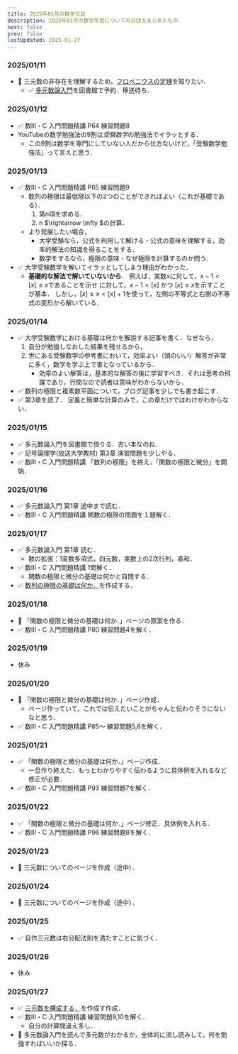 ```yaml
---
title: 2025年01月の数学日誌
description: 2025年01月の数学学習についての日誌をまとめたもの．
next: false
prev: false
lastUpdated: 2025-01-27
---
```


### 2025/01/11
- :black_square_button: 三元数の非存在を理解するため，[フロベニウスの定理](https://ja.wikipedia.org/wiki/%E3%83%95%E3%83%AD%E3%83%99%E3%83%8B%E3%82%A6%E3%82%B9%E3%81%AE%E5%AE%9A%E7%90%86_(%E4%BB%A3%E6%95%B0%E5%AD%A6))を知りたい．
  - :white_check_mark: [多元数論入門](https://www.morikita.co.jp/books/mid/000019)を図書館で予約．移送待ち．

### 2025/01/12
- :white_check_mark: 数Ⅲ・C 入門問題精講 P64 練習問題8
- YouTubeの数学勉強法の9割は*受験数学*の勉強法でイラッとする．
  - この9割は数学を専門にしていない人だから仕方ないけど，「受験数学勉強法」って言えと思う．

### 2025/01/13
- :white_check_mark: 数Ⅲ・C 入門問題精講 P65 練習問題9
  - 数列の極限は最低限以下の2つのことができればよい（これが基礎である）．
    1. 第$n$項を求める．
    2. n $\rightarrow \infty $の計算．
  - より発展したい場合，
    - 大学受験なら，公式を利用して解ける・公式の意味を理解する，効率的解法の知識を得ることをする． 
    - 数学をするなら，極限の意味・なぜ極限を計算するのか問う．
- :white_check_mark: 大学受験数学を解いてイラッとしてしまう理由がわかった．
  - **基礎的な解法で解いていないから**．
    例えば，実数$x$に対して，$x-1 < [x] \le x$であることを示せ に対して，$x-1 < [x]$ かつ $[x] \le x$を示すことが基本．
    しかし，$[x] \le x < [x]+1$を使って，左側の不等式と右側の不等式の変形から解いている．

### 2025/01/14
- :white_check_mark: 大学受験数学における基礎は何かを解説する記事を書く．なぜなら，
  1. 自分が勉強しなおした結果を残せるから，
  1. 世にある受験数学の参考書において，効率よい（頭のいい）解答が非常に多く，数学を学ぶ上で害となっているから．
      - 効率のよい解答は，基本的な解答の後に学習すべき．それは思考の飛躍であり，行間なので読者は意味がわからないから．
- :white_check_mark: 数列の極限と複素数平面について，ブログ記事を少しでも書き起こす． 
- :white_check_mark: <BookSymbolicLogicOpenUniversityTextbook /> 第3章を読了．
    定義と簡単な計算のみで，この章だけではわけがわからない．

### 2025/01/15
- :white_check_mark: 多元数論入門を図書館で借りる．古い本なのね．
- :white_check_mark: 記号論理学(放送大学教材) 第3章 演習問題を少しやる．
- :white_check_mark: 数Ⅲ・C 入門問題精講 「数列の極限」を終え，「関数の極限と微分」を開始．

### 2025/01/16
- :white_check_mark: 多元数論入門 第1章 途中まで読む．
- :white_check_mark: 数Ⅲ・C 入門問題精講 関数の極限の問題を１題解く．

### 2025/01/17
- :white_check_mark: 多元数論入門 第1章 読む．
  - 数の拡張：1変数多項式，四元数，実数上の2次行列，直和．
- :white_check_mark: 数Ⅲ・C 入門問題精講 1問解く．
  - 関数の極限と微分の基礎は何かと自問する．
- :white_check_mark: [数列の極限の基礎は何か．](/high_school_math/0301_sequence_limit/)を作成する．

### 2025/01/18
- :black_square_button: 「関数の極限と微分の基礎は何か．」ページの原案を作る．
- :white_check_mark: 数Ⅲ・C 入門問題精講 P80 練習問題4を解く．

### 2025/01/19
- 休み

### 2025/01/20
- :black_square_button: 「関数の極限と微分の基礎は何か．」ページ作成．
  - ページ作っていて，これでは伝えたいことがちゃんと伝わりそうにないなと思う．
- :white_check_mark: 数Ⅲ・C 入門問題精講 P85〜 練習問題5,6を解く．

### 2025/01/21
- :white_check_mark: 「関数の極限と微分の基礎は何か．」ページ作成．
  - 一旦作り終えた．もっとわかりやすく伝わるように具体例を入れるなど修正が必要．
- :white_check_mark: 数Ⅲ・C 入門問題精講 P93 練習問題7を解く．

### 2025/01/22
- :white_check_mark: 「関数の極限と微分の基礎は何か．」ページ修正．具体例を入れる．
- :white_check_mark: 数Ⅲ・C 入門問題精講 P96 練習問題8を解く．

### 2025/01/23
- :black_square_button: 三元数についてのページを作成（途中）．

### 2025/01/24
- :black_square_button: 三元数についてのページを作成（途中）．

### 2025/01/25
- :white_check_mark: 自作三元数は右分配法則を満たすことに気づく．

### 2025/01/26
- 休み

### 2025/01/27
- :white_check_mark: [三元数を構成する．](/other/0100_three_dimensional_number/)を作成す作成．
- :white_check_mark: 数Ⅲ・C 入門問題精講 練習問題9,10を解く．
  - 自分の計算間違え多し．
- :black_square_button: 多元数論入門を読んで多元数がわかるか，全体的に流し読みして，何を勉強すればいいか探る．
